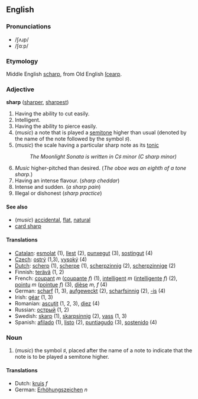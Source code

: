 ==English==
===Pronunciations===
*/ʃʌɹp/
*/ʃɑːp/
===Etymology===
Middle English [[scharp]], from Old English [[ſcearp]].
=== Adjective ===
'''sharp''' ([[sharper]], [[sharpest]])

#Having the ability to cut easily.
#Intelligent.
#Having the ability to pierce easily.
#(''music'') a note that is played a [[semitone]] higher than usual (denoted by the name of the note followed by the symbol &#9839;).
#(''music'') the scale having a particular sharp note as its [[tonic]]
#: ''The Moonlight Sonata is written in C&#9839; minor (C sharp minor)''
#''Music'' higher-pitched than desired. (''The oboe was an eighth of a tone sharp.'')
#Having an intense flavour. (''sharp cheddar'')
#Intense and sudden. (''a sharp pain'')
#Illegal or dishonest (''sharp practice'')

====See also====
*(''music'') [[accidental]], [[flat]], [[natural]]
*[[card sharp]]

==== Translations ====
*[[Catalan]]: [[esmolat]] (1), [[llest]] (2), [[punxegut]] (3), [[sostingut]] (4)
*[[Czech]]: [[ostrý]] (1,3), [[vysoký]] (4)
*[[Dutch]]: [[scherp]] (1), [[scherpe]] (1), [[scherpzinnig]] (2), [[scherpzinnige]] (2)
*Finnish: [[terävä]] (1, 2)
*French: [[coupant]] ''m'' ([[coupante]] ''f'') (1), [[intelligent]] ''m'' ([[intelligente]] ''f'') (2), [[pointu]] ''m'' ([[pointue]] ''f'') (3), [[dièse]] ''m, f'' (4)
*German: [[scharf]] (1, 3), [[aufgeweckt]] (2), [[scharfsinnig]] (2), [[-is]] (4)
*Irish: [[géar]] (1, 3)
*Romanian: [[ascuţit]] (1, 2, 3), [[diez]] (4)
*Russian: [[острый]] (1, 2)
*Swedish: [[skarp]] (1), [[skarpsinnig]] (2), [[vass]] (1, 3)
*Spanish: [[afilado]] (1), [[listo]] (2), [[puntiagudo]] (3), [[sostenido]] (4)

===Noun===
#(''music'') the symbol &#9839;, placed after the name of a note to indicate that the note is to be played a semitone higher.

====Translations====
*Dutch: [[kruis]] ''f''
*German: [[Erhöhungszeichen]] ''n''